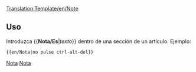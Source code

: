 <noinclude>[[Translation:Template/en/Note]]</noinclude><noinclude></noinclude>{{es/Metaplantilla de avisos| tipo  = información
| texto = <strong>Nota</strong><br/>{{{1| Quien agregó esta plantilla no fijó una nota específica, por lo que debe eliminarse o actualizarse}}}
}}<noinclude>

==Uso==
Introduzca <nowiki>{{</nowiki>'''Nota/Es'''|''texto''<nowiki>}}</nowiki> dentro de una sección de un artículo. Ejemplo:
<pre>{{en/Nota|no pulse ctrl-alt-del}}</pre>

[[Category:es/Plantillas|Nota]][[Category:es/Cajas de mensajes|Nota]]</noinclude>